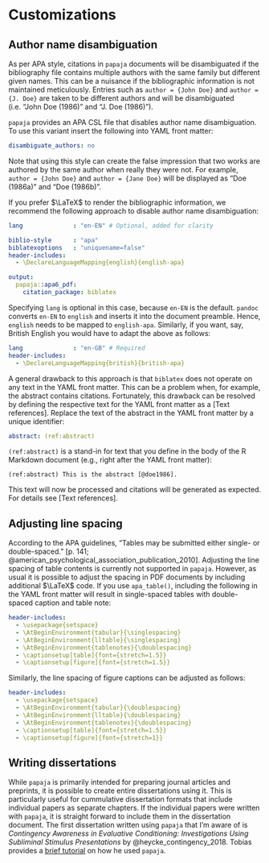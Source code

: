 # Customizations

## Author name disambiguation

As per APA style, citations in `papaja` documents will be disambiguated if the bibliography file contains multiple authors with the same family but different given names.
This can be a nuisance if the bibliographic information is not maintained meticulously.
Entries such as `author = {John Doe}` and `author = {J. Doe}` are taken to be different authors and will be disambiguated (i.e. "John Doe (1986)" and "J. Doe (1986)").

`papaja` provides an APA CSL file that disables author name disambiguation.
To use this variant insert the following into YAML front matter:

~~~yaml
disambiguate_authors: no
~~~

Note that using this style can create the false impression that two works are authored by the same author when really they were not.
For example, `author = {John Doe}` and `author = {Jane Doe}` will be displayed as "Doe (1986a)" and "Doe (1986b)".

If you prefer $\LaTeX$ to render the bibliographic information, we recommend the following approach to disable author name disambiguation:

~~~yaml
lang              : "en-EN" # Optional, added for clarity

biblio-style      : "apa"
biblatexoptions   : "uniquename=false"
header-includes:
  - \DeclareLanguageMapping{english}{english-apa}

output:
  papaja::apa6_pdf:
    citation_package: biblatex
~~~

Specifying `lang` is optional in this case, because `en-EN` is the default.
`pandoc` converts `en-EN` to `english` and inserts it into the document preamble.
Hence, `english` needs to be mapped to `english-apa`.
Similarly, if you want, say, British English you would have to adapt the above as follows:

~~~yaml
lang              : "en-GB" # Required
header-includes:
  - \DeclareLanguageMapping{british}{british-apa}
~~~

A general drawback to this approach is that `biblatex` does not operate on any text in the YAML front matter.
This can be a problem when, for example, the abstract contains citations.
Fortunately, this drawback can be resolved by defining the respective text for the YAML front matter as a [Text references].
Replace the text of the abstract in the YAML front matter by a unique identifier:

~~~yaml
abstract: (ref:abstract)
~~~

`(ref:abstract)` is a stand-in for text that you define in the body of the R Markdown document (e.g., right after the YAML front matter):

~~~
(ref:abstract) This is the abstract [@doe1986].
~~~

This text will now be processed and citations will be generated as expected.
For details see [Text references].

<!-- TODO: See Lua filter! -->


## Adjusting line spacing

According to the APA guidelines, "Tables may be submitted either single- or double-spaced." [p. 141; @american_psychological_association_publication_2010].
Adjusting the line spacing of table contents is currently not supported in `papaja`.
However, as usual it is possible to adjust the spacing in PDF documents by including additional $\LaTeX$ code.
If you use `apa_table()`, including the following in the YAML front matter will result in single-spaced tables with double-spaced caption and table note:

```yaml
header-includes:
  - \usepackage{setspace}
  - \AtBeginEnvironment{tabular}{\singlespacing}
  - \AtBeginEnvironment{lltable}{\singlespacing}
  - \AtBeginEnvironment{tablenotes}{\doublespacing}
  - \captionsetup[table]{font={stretch=1.5}}
  - \captionsetup[figure]{font={stretch=1.5}}
```

Similarly, the line spacing of figure captions can be adjusted as follows:

```yaml
header-includes:
  - \usepackage{setspace}
  - \AtBeginEnvironment{tabular}{\doublespacing}
  - \AtBeginEnvironment{lltable}{\doublespacing}
  - \AtBeginEnvironment{tablenotes}{\doublespacing}
  - \captionsetup[table]{font={stretch=1.5}}
  - \captionsetup[figure]{font={stretch=1}}
```


## Writing dissertations

While `papaja` is primarily intended for preparing journal articles and preprints, it is possible to create entire dissertations using it.
This is particularly useful for cummulative dissertation formats that include individual papers as separate chapters.
If the individual papers were written with `papaja`, it is straight forward to include them in the dissertation document.
The first dissertation written using `papaja` that I'm aware of is *Contingency Awareness in Evaluative Conditioning: Investigations Using Subliminal Stimulus Presentations* by @heycke_contingency_2018.
Tobias provides a [brief tutorial](http://rpubs.com/theycke/380678) on how he used `papaja`.
